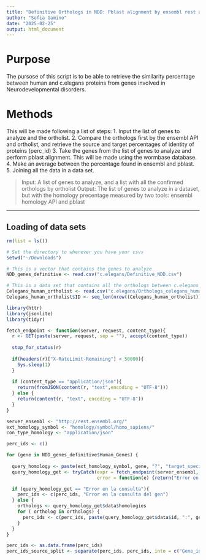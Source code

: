 ```yaml
---
title: "Definitive Orthologs in NDD: Pblast alignment by ensembl rest api."
author: "Sofia Gamino"
date: "2025-02-25"
output: html_document
---
```


# Purpose

The pursose of this script is to be able to retrieve the similarity percentage between human and c.elegans proteins from genes involved in Neurodevelopmental disorders. 

# Methods

This will be made following a list of steps:
1. Input the list of genes to analyze and the ortholist.
2. Compare the orthologs first by the ensembl API and ortholist, and retrieve the source and target percentages of identity of proteins (perc_id)
3. Take the genes from the list of genes to analyze and perform pblast alignment. This will be made using the wormbase database.
4. Make an average between the percentage found in ensembl and pblast.
5. Joining all the data in a data set.

> Input: A list of genes to analyze, and a list with all the confirmed orthologs by ortholist
> Output: The list of genes to analyze in a dataset, but with the homology precentage measured by two tools: ensembl homology API and pblast

______________________________________________________________________________________________________________________________________________

## Loading of data sets

```r
rm(list = ls())

# Set the directory to wherever you have your csvs
setwd("~/Downloads")

# This is a vector that contains the genes to analyze
NDD_genes_definitive <- read.csv("c.elegans/Definitive_NDD.csv")

# This is a data set that contains all the orthologs between c.elegans and humans.
Celegans_human_ortholist <- read.csv("c.elegans/Orthologs_celegans_human.csv")
Celegans_human_ortholist$ID <- seq_len(nrow((Celegans_human_ortholist)))
```


```r
library(httr)
library(jsonlite)
library(tidyr)

fetch_endpoint <- function(server, request, content_type){
  r <- GET(paste(server, request, sep = ""), accept(content_type))
  
  stop_for_status(r)
  
  if(headers(r)["X-RateLimit-Remaining"] < 50000){
    Sys.sleep(1)
  }
  
  if (content_type == "application/json"){
    return(fromJSON(content(r, "text",encoding = "UTF-8")))
  } else {
    return(content(r, "text", encoding = "UTF-8"))
  }
}

server_ensembl <- "http://rest.ensembl.org/"
ext_homology_symbol <- "homology/symbol/homo_sapiens/"
con_type_homology <- "application/json"

perc_ids <- c()

for (gene in NDD_genes_definitive$Human_Genes) {
  
  query_homology <- paste(ext_homology_symbol, gene, "?", "target_species=Caenorhabditis_elegans;", "type=orthologues;", sep = "" )
  query_homology_get <- tryCatch(expr = fetch_endpoint(server_ensembl, query_homology, con_type_homology), 
                                 error = function(e) {return("Error en la consulta")})

  if (query_homology_get == "Error en la consulta"){
    perc_ids <- c(perc_ids, "Error en la consulta del gen")
  } else {
    orthologs <- query_homology_get$data$homologies
    for ( ortholog in orthologs) {
      perc_ids <- c(perc_ids, paste(query_homology_get$data$id, ":", gene, ":", ortholog$source$id,":", ortholog$source$perc_id, ":", ortholog$target$id, ":", ortholog$target$perc_id , sep = "")) 
    }
  } 
}

perc_ids <- as.data.frame(perc_ids)
perc_ids_source_split <- separate(perc_ids, perc_ids, into = c("Gene_id", "Gene_symbol", "Ortholog_source_id", "Perc_id_source", "Ortholog_target_id", "Perc_id_target"), sep = ":")
```
